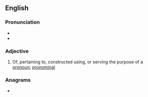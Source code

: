 ==English==

===Pronunciation===
* {{IPA|en|/pɹəʊˈnəʊmiəl/}}
*{{audio|en|LL-Q1860 (eng)-Vealhurl-pronomial.wav|Audio (UK)}}

===Adjective===
{{en-adj|-}}

# Of, pertaining to, constructed using, or serving the purpose of a [[pronoun]]; [[pronominal]]

===Anagrams===
* {{anagrams|en|a=ailmnoopr|omnipolar}}